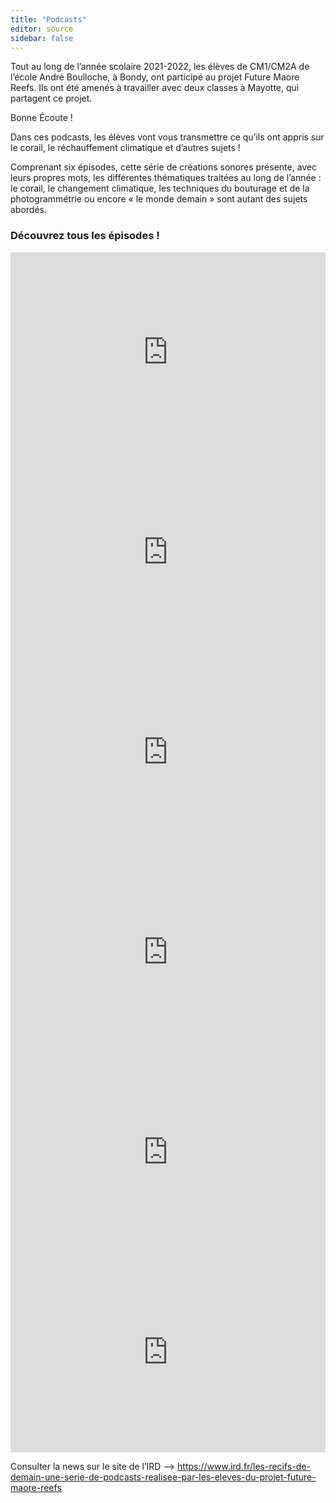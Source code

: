 ```yaml
---
title: "Podcasts"
editor: source
sidebar: false
---
```


Tout au long de l'année scolaire 2021-2022, les élèves de CM1/CM2A de l'école André Boulloche, à Bondy, ont participé au projet Future Maore Reefs. Ils ont été amenés à travailler avec deux classes à Mayotte, qui partagent ce projet.

::: {.card .text-white .bg-info .mb-3}
::: card-body
::: {.h4 .card-tittle}
Bonne Écoute !
:::

::: card-text
Dans ces podcasts, les élèves vont vous transmettre ce qu'ils ont appris sur le corail, le réchauffement climatique et d'autres sujets !
:::
:::
:::

Comprenant six épisodes, cette série de créations sonores présente, avec leurs propres mots, les différentes thématiques traitées au long de l'année : le corail, le changement climatique, les techniques du bouturage et de la photogrammétrie ou encore « le monde demain » sont autant des sujets abordés.

<h3>

Découvrez tous les épisodes !

</h3>

```{=html}
<script src="https://podcloud.fr/player-embed/helper.js"></script>
```
<iframe allow="accelerometer; autoplay; encrypted-media; gyroscope; picture-in-picture; fullscreen" frameborder="0" height="320" src="https://podcloud.fr/podcast/lecorailandreboulloche/episode/episode-1-le-corail/player" width="100%">

</iframe>

```{=html}
<script src="https://podcloud.fr/player-embed/helper.js"></script>
```
<iframe allow="accelerometer; autoplay; encrypted-media; gyroscope; picture-in-picture; fullscreen" frameborder="0" height="320" src="https://podcloud.fr/podcast/lecorailandreboulloche/episode/episode-2-le-bouturage/player" width="100%">

</iframe>

```{=html}
<script src="https://podcloud.fr/player-embed/helper.js"></script>
```
<iframe allow="accelerometer; autoplay; encrypted-media; gyroscope; picture-in-picture; fullscreen" frameborder="0" height="320" src="https://podcloud.fr/podcast/lecorailandreboulloche/episode/episode-3-la-photogrammetrie/player" width="100%">

</iframe>

```{=html}
<script src="https://podcloud.fr/player-embed/helper.js"></script>
```
<iframe allow="accelerometer; autoplay; encrypted-media; gyroscope; picture-in-picture; fullscreen" frameborder="0" height="320" src="https://podcloud.fr/podcast/lecorailandreboulloche/episode/episode-4-le-rechauffement-climatique/player" width="100%">

</iframe>

```{=html}
<script src="https://podcloud.fr/player-embed/helper.js"></script>
```
<iframe allow="accelerometer; autoplay; encrypted-media; gyroscope; picture-in-picture; fullscreen" frameborder="0" height="320" src="https://podcloud.fr/podcast/lecorailandreboulloche/episode/episode-5-visite-de-laquarium/player" width="100%">

</iframe>

```{=html}
<script src="https://podcloud.fr/player-embed/helper.js"></script>
```
<iframe allow="accelerometer; autoplay; encrypted-media; gyroscope; picture-in-picture; fullscreen" frameborder="0" height="320" src="https://podcloud.fr/podcast/lecorailandreboulloche/episode/episode-6-le-monde-de-demain/player" width="100%">

</iframe>

</h3>

::: callout-tip
Consulter la news sur le site de l'IRD --> [https://www.ird.fr/les-recifs-de-demain-une-serie-de-podcasts-realisee-par-les-eleves-du-projet-future-maore-reefs](https://www.ird.fr/les-recifs-de-demain-une-serie-de-podcasts-realisee-par-les-eleves-du-projet-future-maore-reefs)
:::
